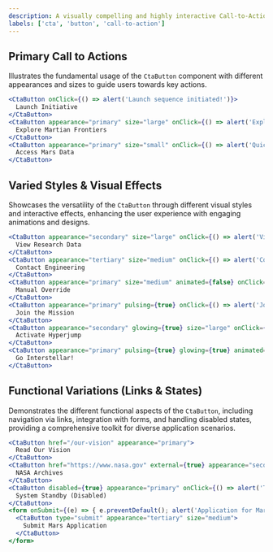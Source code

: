 ```yaml
---
description: A visually compelling and highly interactive Call-to-Action (CTA) button component for Corporate Inc.'s website, designed to grab user's attention and encourage clicks with a modern, high-tech design.
labels: ['cta', 'button', 'call-to-action']
---
```


## Primary Call to Actions

Illustrates the fundamental usage of the `CtaButton` component with different appearances and sizes to guide users towards key actions.

```jsx
<CtaButton onClick={() => alert('Launch sequence initiated!')}>
  Launch Initiative
</CtaButton>
<CtaButton appearance="primary" size="large" onClick={() => alert('Exploring Martian Frontiers!')}>
  Explore Martian Frontiers
</CtaButton>
<CtaButton appearance="primary" size="small" onClick={() => alert('Quick access panel opened!')}>
  Access Mars Data
</CtaButton>
```
## Varied Styles & Visual Effects
Showcases the versatility of the `CtaButton` through different visual styles and interactive effects, enhancing the user experience with engaging animations and designs.
```jsx
<CtaButton appearance="secondary" size="large" onClick={() => alert('Viewing research data...')}>
  View Research Data
</CtaButton>
<CtaButton appearance="tertiary" size="medium" onClick={() => alert('Contacting engineering team...')}>
  Contact Engineering
</CtaButton>
<CtaButton appearance="primary" size="medium" animated={false} onClick={() => alert('Manual override activated.')}>
  Manual Override
</CtaButton>
<CtaButton appearance="primary" pulsing={true} onClick={() => alert('Joining the mission!')}>
  Join the Mission
</CtaButton>
<CtaButton appearance="secondary" glowing={true} size="large" onClick={() => alert('Hyperjump sequence activated!')}>
  Activate Hyperjump
</CtaButton>
<CtaButton appearance="primary" pulsing={true} glowing={true} animated={true} size="large" onClick={() => alert('Going Interstellar!')}>
  Go Interstellar!
</CtaButton>
```
## Functional Variations (Links & States)
Demonstrates the different functional aspects of the `CtaButton`, including navigation via links, integration with forms, and handling disabled states, providing a comprehensive toolkit for diverse application scenarios.
```jsx
<CtaButton href="/our-vision" appearance="primary">
  Read Our Vision
</CtaButton>
<CtaButton href="https://www.nasa.gov" external={true} appearance="secondary">
  NASA Archives
</CtaButton>
<CtaButton disabled={true} appearance="primary" onClick={() => alert('This should not fire!')}>
  System Standby (Disabled)
</CtaButton>
<form onSubmit={(e) => { e.preventDefault(); alert('Application for Mars Program Submitted!'); }}>
  <CtaButton type="submit" appearance="tertiary" size="medium">
    Submit Mars Application
  </CtaButton>
</form>